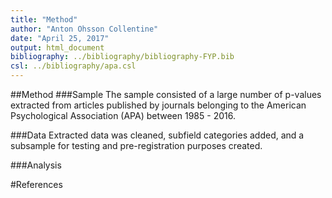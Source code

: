 ```yaml
---
title: "Method"
author: "Anton Ohsson Collentine"
date: "April 25, 2017"
output: html_document
bibliography: ../bibliography/bibliography-FYP.bib
csl: ../bibliography/apa.csl
---
```

##Method
###Sample
The sample consisted of a large number of p-values extracted from articles published by journals belonging to the American Psychological Association (APA) between 1985 - 2016.  <!-- C. Hartgerink previously extracted 74,489 articles in HTML format from different APA-journals, which were used as a basis for the current project [@10.3390/data1030014]. Only articles available in HTML format were extracted, as the conversion of PDF-articles to plain text tends to not function well for automated reading. This data, however, is only available from 1985 onwards due to originally being extracted for use with the function 'statcheck'; statcheck requires reported statistics to be in APA-format, which has only been (mostly) consistent since 1985 according to @10.3758/s13428-015-0664-2. Moreover, since only articles in HTML format were collected, the time span over which articles were downloaded from a specific journal depended on from what year articles in that journal were available in HTML format. Finally, only data from journals belonging to the APA was used in the current project, due to ease of access to this particular data. After cleaning (see 'data' section), the final sample consisted of 50,891 p-values, originating from 19,875 articles in 73 different journals. -->

###Data
Extracted data was cleaned, subfield categories added, and a subsample for testing and pre-registration purposes created.  <!-- For each article, the following information was extracted: Digital Object Identifier(where available), raw text of the p-values (_e.g._ "_p_=.048"), sign of the p-value comparison ('>','<' or '='), the p-value itself, and finally the 200 characters immediately before the reported p-value, and the 200 characters immediately following. This data was collated into one large dataset containing 790,206 entries. From this dataset a small number of entries (51) lacking identifying information were removed, and all rows where the p-values were not numerical (_e.g._ equal to '.'), due to misreporting or extraction-failure, were removed as missing values. There were 1073 such missing values in the extracted data, making up about .14% of the total. Note that this does not include p-values that were misreported as too high (_e.g._ _p_ = 1.0 instead of _p_ = .10) or as possible p-values (_e.g._ _p_ = .99 instead of _p_ = .099). However, @10.3758/s13428-015-0664-2 found that only about .97% of non-significant p-values (defined as _p_ > .05) were misreported, and 1.56% of significant values. The dataset was then limited to only those p-values most likely to be reported as marginally significant (.05 < _p_ <= .1). According to @10.3758/s13428-015-0664-2 the vast majority of researchers (94.3%) consider _p_ = .05 as significant, as such we limited our sample to _p_ > .05. In addition, @10.1177/0956797616645672, in an subanalysis of the distribution of p-values, report a sharp drop in p-values reported as marginally significant above _p_ = .1, and we therefore used as an upper limit _p_ <= .1. This resulted in a finished datset of 50,891 p-values, originating from 19,875 articles. Approximately 6.4% of all extracted p-values were thus between .05 and .1. Subsequently, missing metadata for 844 entries was retrieved from Crossref. Following this, journal names were standardized for all entries, with older journals names updated to their current (2017) APA-names, before adding subfield categories for each journal. Our categorization of journals into different subfields is taken from the APA's ([www.apa.org](www.apa.org)) divison of their journals into 'topics'. Note, however, that the APA allows the possibility of a journal belonging to several subfields. A full list of which journals were included in which subfields can be found in appendix {1}. Finally, a stratified random sample (by journal) was taken from this finished dataset, containing approximately 6% of entries from each journal. Five journals were not included in this test-sample due to consisting of too few entries (4 or fewer). -->

###Analysis

#References